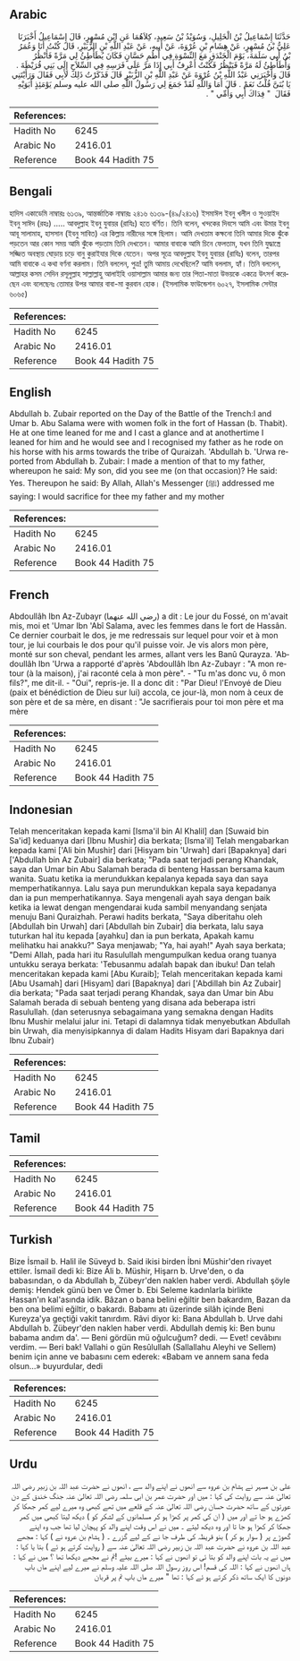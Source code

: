 ## Arabic


<div dir="rtl" lang="ar" style={{fontSize:'larger',backgroundColor:'#f8f9fa',padding:20}}>
حَدَّثَنَا إِسْمَاعِيلُ بْنُ الْخَلِيلِ، وَسُوَيْدُ بْنُ سَعِيدٍ، كِلاَهُمَا عَنِ ابْنِ مُسْهِرٍ، قَالَ إِسْمَاعِيلُ أَخْبَرَنَا عَلِيُّ بْنُ مُسْهِرٍ، عَنْ هِشَامِ بْنِ عُرْوَةَ، عَنْ أَبِيهِ، عَنْ عَبْدِ اللَّهِ بْنِ الزُّبَيْرِ، قَالَ كُنْتُ أَنَا وَعُمَرُ بْنُ أَبِي سَلَمَةَ، يَوْمَ الْخَنْدَقِ مَعَ النِّسْوَةِ فِي أُطُمِ حَسَّانٍ فَكَانَ يُطَأْطِئُ لِي مَرَّةً فَأَنْظُرُ وَأُطَأْطِئُ لَهُ مَرَّةً فَيَنْظُرُ فَكُنْتُ أَعْرِفُ أَبِي إِذَا مَرَّ عَلَى فَرَسِهِ فِي السِّلاَحِ إِلَى بَنِي قُرَيْظَةَ ‏.‏ قَالَ وَأَخْبَرَنِي عَبْدُ اللَّهِ بْنُ عُرْوَةَ عَنْ عَبْدِ اللَّهِ بْنِ الزُّبَيْرِ قَالَ فَذَكَرْتُ ذَلِكَ لأَبِي فَقَالَ وَرَأَيْتَنِي يَا بُنَىَّ قُلْتُ نَعَمْ ‏.‏ قَالَ أَمَا وَاللَّهِ لَقَدْ جَمَعَ لِي رَسُولُ اللَّهِ صلى الله عليه وسلم يَوْمَئِذٍ أَبَوَيْهِ فَقَالَ ‏ "‏ فِدَاكَ أَبِي وَأُمِّي ‏"‏ ‏.‏
</div>
<div style={{backgroundColor:'#f8f9fa',padding:20, marginBottom: 10}}><table> <thead> <tr> <th>References:</th> <th></th> </tr> </thead> <tbody><tr><td>Hadith No</td><td>6245</td></tr><tr><td>Arabic No</td><td>2416.01</td></tr><tr><td>Reference</td><td>Book 44 Hadith 75</td></tr></tbody></table></div>

## Bengali


<div dir="ltr" lang="bn" style={{fontSize:'larger',backgroundColor:'#f8f9fa',padding:20}}>
হাদিস একাডেমি নাম্বারঃ ৬১৩৯, আন্তর্জাতিক নাম্বারঃ ২৪১৬ ৬১৩৯-(৪৯/২৪১৬) ইসমাঈল ইবনু খলীল ও সুওয়াইদ ইবনু সাঈদ (রহঃ) ..... আবদুল্লাহ ইবনু যুবায়র (রাযিঃ) হতে বর্ণিত। তিনি বলেন, খন্দকের দিবসে আমি এবং উমার ইবনু আবূ সালামাহ, হাসসান (ইবনু সাবিত) এর কিল্লায় নারীদের সঙ্গে ছিলাম। আমি দেখতাম কক্ষনো তিনি আমার দিকে ঝুঁকে পড়তেন আর কোন সময় আমি ঝুঁকে পড়তাম তিনি দেখতেন। আমার বাবাকে আমি চিনে ফেলতাম, যখন তিনি যুদ্ধাস্ত্রে সজ্জিত অবস্থায় ঘোড়ায় চড়ে বানু কুরাইযার দিকে যেতেন। অপর সূত্রে আবদুল্লাহ ইবনু যুবায়র (রাযিঃ) বলেন, তারপর আমি বাবাকে এ কথা বর্ণনা করলাম। তিনি বললেন, পুত্র! তুমি আমায় দেখেছিলে? আমি বললাম, হ্যাঁ। তিনি বললেন, আল্লাহর কসম সেদিন রসূলুল্লাহ সাল্লাল্লাহু আলাইহি ওয়াসাল্লাম আমার জন্য তার পিতা-মাতা উভয়কে একত্রে উৎসর্গ করেছেন এবং বলেছেনঃ তোমার উপর আমার বাবা-মা কুরবান হোক। (ইসলামিক ফাউন্ডেশন ৬০২৭, ইসলামিক সেন্টার ৬০৬৫)
</div>
<div style={{backgroundColor:'#f8f9fa',padding:20, marginBottom: 10}}><table> <thead> <tr> <th>References:</th> <th></th> </tr> </thead> <tbody><tr><td>Hadith No</td><td>6245</td></tr><tr><td>Arabic No</td><td>2416.01</td></tr><tr><td>Reference</td><td>Book 44 Hadith 75</td></tr></tbody></table></div>

## English


<div dir="ltr" lang="en" style={{fontSize:'larger',backgroundColor:'#f8f9fa',padding:20}}>
Abdullah b. Zubair reported on the Day of the Battle of the Trench:I and Umar b. Abu Salama were with women folk in the fort of Hassan (b. Thabit). He at one time leaned for me and I cast a glance and at anothertime I leaned for him and he would see and I recognised my father as he rode on his horse with his arms towards the tribe of Quraizah. 'Abdullah b. 'Urwa reported from Abdullah b. Zubair: I made a mention of that to my father, whereupon he said: My son, did you see me (on that occasion)? He said: Yes. Thereupon he said: By Allah, Allah's Messenger (ﷺ) addressed me saying: I would sacrifice for thee my father and my mother
</div>
<div style={{backgroundColor:'#f8f9fa',padding:20, marginBottom: 10}}><table> <thead> <tr> <th>References:</th> <th></th> </tr> </thead> <tbody><tr><td>Hadith No</td><td>6245</td></tr><tr><td>Arabic No</td><td>2416.01</td></tr><tr><td>Reference</td><td>Book 44 Hadith 75</td></tr></tbody></table></div>

## French


<div dir="ltr" lang="fr" style={{fontSize:'larger',backgroundColor:'#f8f9fa',padding:20}}>
Abdoullâh Ibn Az-Zubayr (رضي الله عنهما) a dit : Le jour du Fossé, on m'avait mis, moi et 'Umar Ibn 'Abî Salama, avec les femmes dans le fort de Hassân. Ce dernier courbait le dos, je me redressais sur lequel pour voir et à mon tour, je lui courbais le dos pour qu'il puisse voir. Je vis alors mon père, monté sur son cheval, pendant les armes, allant vers les Banû Qurayza. 'Abdoullâh Ibn 'Urwa a rapporté d'après 'Abdoullâh Ibn Az-Zubayr : "A mon retour (à la maison), j'ai raconté cela à mon père". - "Tu m'as donc vu, ô mon fils?", me dit-il. - "Oui", repris-je. Il a donc dit : "Par Dieu! l'Envoyé de Dieu (paix et bénédiction de Dieu sur lui) accola, ce jour-là, mon nom à ceux de son père et de sa mère, en disant : "Je sacrifierais pour toi mon père et ma mère
</div>
<div style={{backgroundColor:'#f8f9fa',padding:20, marginBottom: 10}}><table> <thead> <tr> <th>References:</th> <th></th> </tr> </thead> <tbody><tr><td>Hadith No</td><td>6245</td></tr><tr><td>Arabic No</td><td>2416.01</td></tr><tr><td>Reference</td><td>Book 44 Hadith 75</td></tr></tbody></table></div>

## Indonesian


<div dir="ltr" lang="id" style={{fontSize:'larger',backgroundColor:'#f8f9fa',padding:20}}>
Telah menceritakan kepada kami [Isma'il bin Al Khalil] dan [Suwaid bin Sa'id] keduanya dari [Ibnu Mushir] dia berkata; [Isma'il] Telah mengabarkan kepada kami ['Ali bin Mushir] dari [Hisyam bin 'Urwah] dari [Bapaknya] dari ['Abdullah bin Az Zubair] dia berkata; "Pada saat terjadi perang Khandak, saya dan Umar bin Abu Salamah berada di benteng Hassan bersama kaum wanita. Suatu ketika ia merundukkan kepalanya kepada saya dan saya memperhatikannya. Lalu saya pun merundukkan kepala saya kepadanya dan ia pun memperhatikannya. Saya mengenali ayah saya dengan baik ketika ia lewat dengan mengendarai kuda sambil menyandang senjata menuju Bani Quraizhah. Perawi hadits berkata, "Saya diberitahu oleh [Abdullah bin Urwah] dari [Abdullah bin Zubair] dia berkata, lalu saya tuturkan hal itu kepada [ayahku] dan ia pun berkata, Apakah kamu melihatku hai anakku?" Saya menjawab; "Ya, hai ayah!" Ayah saya berkata; "Demi Allah, pada hari itu Rasulullah mengumpulkan kedua orang tuanya untukku seraya berkata: 'Tebusanmu adalah bapak dan ibuku! Dan telah menceritakan kepada kami [Abu Kuraib]; Telah menceritakan kepada kami [Abu Usamah] dari [Hisyam] dari [Bapaknya] dari ['Abdillah bin Az Zubair] dia berkata; "Pada saat terjadi perang Khandak, saya dan Umar bin Abu Salamah berada di sebuah benteng yang disana ada beberapa istri Rasulullah. (dan seterusnya sebagaimana yang semakna dengan Hadits Ibnu Mushir melalui jalur ini. Tetapi di dalamnya tidak menyebutkan Abdullah bin Urwah, dia menyisipkannya di dalam Hadits Hisyam dari Bapaknya dari Ibnu Zubair)
</div>
<div style={{backgroundColor:'#f8f9fa',padding:20, marginBottom: 10}}><table> <thead> <tr> <th>References:</th> <th></th> </tr> </thead> <tbody><tr><td>Hadith No</td><td>6245</td></tr><tr><td>Arabic No</td><td>2416.01</td></tr><tr><td>Reference</td><td>Book 44 Hadith 75</td></tr></tbody></table></div>

## Tamil


<div dir="ltr" lang="ta" style={{fontSize:'larger',backgroundColor:'#f8f9fa',padding:20}}>

</div>
<div style={{backgroundColor:'#f8f9fa',padding:20, marginBottom: 10}}><table> <thead> <tr> <th>References:</th> <th></th> </tr> </thead> <tbody><tr><td>Hadith No</td><td>6245</td></tr><tr><td>Arabic No</td><td>2416.01</td></tr><tr><td>Reference</td><td>Book 44 Hadith 75</td></tr></tbody></table></div>

## Turkish


<div dir="ltr" lang="tr" style={{fontSize:'larger',backgroundColor:'#f8f9fa',padding:20}}>
Bize İsmail b. Halil ile Süveyd b. Said ikisi birden İbni Müshir'den rivayet ettiler. İsmail dedi ki: Bize Âli b. Müshir, Hişarn b. Urve'den, o da babasından, o da Abdullah b, Zübeyr'den naklen haber verdi. Abdullah şöyle demiş: Hendek günü ben ve Ömer b. Ebi Seleme kadınlarla birlikte Hassan'ın kal'asında idik. Bâzan o bana belini eğiltir ben bakardım, Bazan da ben ona belimi eğiltir, o bakardı. Babamı atı üzerinde silâh içinde Beni Kureyza'ya geçtiği vakit tanırdım. Râvi diyor ki: Bana Abdullah b. Urve dahi Abdullah b. Zübeyr'den naklen haber verdi. Abdullah demiş ki: Ben bunu babama andım da'. — Beni gördün mü oğulcuğum? dedi. — Evet! cevâbını verdim. — Beri bak! Vallahi o gün Resûlullah (Sallallahu Aleyhi ve Sellem) benim için anne ve babasını cem ederek: «Babam ve annem sana feda olsun...» buyurdular, dedi
</div>
<div style={{backgroundColor:'#f8f9fa',padding:20, marginBottom: 10}}><table> <thead> <tr> <th>References:</th> <th></th> </tr> </thead> <tbody><tr><td>Hadith No</td><td>6245</td></tr><tr><td>Arabic No</td><td>2416.01</td></tr><tr><td>Reference</td><td>Book 44 Hadith 75</td></tr></tbody></table></div>

## Urdu


<div dir="rtl" lang="ur" style={{fontSize:'larger',backgroundColor:'#f8f9fa',padding:20}}>
علی بن مسہر نے ہشام بن عروہ سے انھوں نے اپنے والد سے ، انھوں نے حضرت عبد اللہ بن زبیر رضی اللہ تعالیٰ عنہ سے روایت کی کہا : میں اور حضرت عمر بن ابی سلمہ رضی اللہ تعالیٰ عنہ جنگ خندق کے دن عورتوں کے ساتھ حضرت حسان رضی اللہ تعالیٰ عنہ کے قلعے میں تھے کبھی وہ میرے لیے کمر جھکا کر کھڑے ہو جا تے اور میں ( ان کی کمر پر کھڑا ہو کر مسلمانوں کے لشکر کو ) دیکھ لیتا کبھی میں کمر جھکا کر کھڑا ہو جا تا اور وہ دیکھ لیتے ۔ میں نے اس وقت اپنے والد کو پہچان لیا تھا جب وہ اپنے گھوڑے پر ( سوار ہو کر ) بنو قریظہ کی طرف جا نے کے لیے گزرے ۔ ( ہشام بن عروہ نے ) کہا : مجھے عبد اللہ بن عروہ نے حضرت عبد اللہ بن زبیر رضی اللہ تعالیٰ عنہ سے ( روایت کرتے ہو ئے ) بتا یا کہا : میں نے یہ بات اپنے والد کو بتا ئی تو انھوں نے کہا : میرے بیٹے !تم نے مجھے دیکھا تھا ؟ میں نے کہا : ہاں انھوں نے کہا : اللہ کی قسم! اس روز رسول اللہ صلی اللہ علیہ وسلم نے میرے لیے اپنے ماں باپ دونوں کا ایک ساتھ ذکر کرتے ہو ئے کہا : تھا " میرے ماں باپ تم پر قربان
</div>
<div style={{backgroundColor:'#f8f9fa',padding:20, marginBottom: 10}}><table> <thead> <tr> <th>References:</th> <th></th> </tr> </thead> <tbody><tr><td>Hadith No</td><td>6245</td></tr><tr><td>Arabic No</td><td>2416.01</td></tr><tr><td>Reference</td><td>Book 44 Hadith 75</td></tr></tbody></table></div>